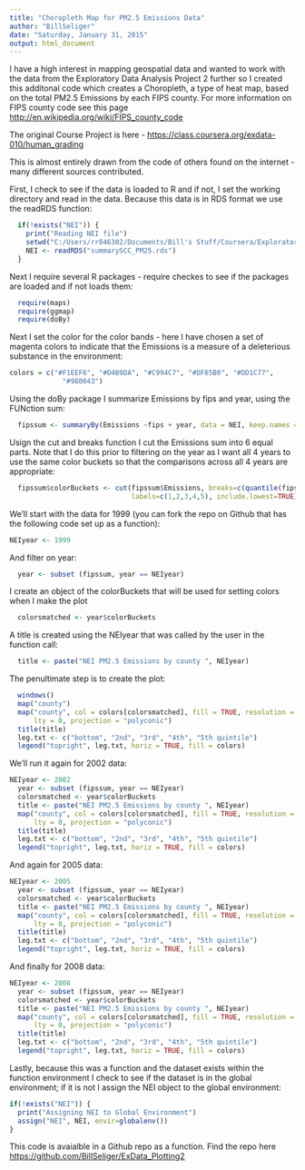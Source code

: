 ```yaml
---
title: "Choropleth Map for PM2.5 Emissions Data"
author: "BillSeliger"
date: "Saturday, January 31, 2015"
output: html_document
---
```

I have a high interest in mapping geospatial data and wanted to work with the data from the Exploratory Data Analysis Project 2 further so I created this additonal code which creates a Choropleth, a type of heat map, based on the total PM2.5 Emissions by each FIPS county.  For more information on FIPS county code see this page <http://en.wikipedia.org/wiki/FIPS_county_code>

The original Course Project is here - <https://class.coursera.org/exdata-010/human_grading>

This is almost entirely drawn from the code of others found on the internet - many different sources contributed.  

First, I check to see if the data is loaded to R and if not, I set the working directory and read in the data.  Because this data is in RDS format we use the readRDS function:

```r
  if(!exists("NEI")) {
    print("Reading NEI file")
    setwd("C:/Users/rr046302/Documents/Bill's Stuff/Coursera/Exploratory Data Analysis/Project 2")
    NEI <- readRDS("summarySCC_PM25.rds")
  }
```

Next I require several R packages - require checkes to see if the packages are loaded and if not loads them:

```r
  require(maps)
  require(ggmap)
  require(doBy)
```

Next I set the color for the color bands - here I have chosen a set of magenta colors to indicate that the Emissions is a measure of a deleterious substance in the environment:

```r
colors = c("#F1EEF6", "#D4B9DA", "#C994C7", "#DF65B0", "#DD1C77", 
             "#980043")
```

Using the doBy package I summarize Emissions by fips and year, using the FUNction sum:
```r
  fipssum <- summaryBy(Emissions ~fips + year, data = NEI, keep.names = TRUE, FUN = sum) 
```

Usign the cut and breaks function I cut the Emissions sum into 6 equal parts.  Note that I do this prior to filtering on the year as I want all 4 years to use the same color buckets so that the comparisons across all 4 years are appropriate:
```r
  fipssum$colorBuckets <- cut(fipssum$Emissions, breaks=c(quantile(fipssum$Emissions, probs = seq(0, 1, by = 0.2))),
                              labels=c(1,2,3,4,5), include.lowest=TRUE)
```

We'll start with the data for 1999 (you can fork the repo on Github that has the following code set up as a function):
```r
NEIyear <- 1999
```

And filter on year:
```r
  year <- subset (fipssum, year == NEIyear) 
```

I create an object of the colorBuckets that will be used for setting colors when I make the plot
```r
  colorsmatched <- year$colorBuckets 
```

A title is created using the NEIyear that was called by the user in the function call:
```r
  title <- paste("NEI PM2.5 Emissions by county ", NEIyear)  
```

The penultimate step is to create the plot:
```r
  windows()
  map("county")
  map("county", col = colors[colorsmatched], fill = TRUE, resolution = 0, 
      lty = 0, projection = "polyconic")
  title(title)
  leg.txt <- c("bottom", "2nd", "3rd", "4th", "5th quintile")
  legend("topright", leg.txt, horiz = TRUE, fill = colors)
```

We'll run it again for 2002 data:
```r
NEIyear <- 2002
  year <- subset (fipssum, year == NEIyear) 
  colorsmatched <- year$colorBuckets
  title <- paste("NEI PM2.5 Emissions by county ", NEIyear)  
  map("county", col = colors[colorsmatched], fill = TRUE, resolution = 0, 
      lty = 0, projection = "polyconic")
  title(title)
  leg.txt <- c("bottom", "2nd", "3rd", "4th", "5th quintile")
  legend("topright", leg.txt, horiz = TRUE, fill = colors)
```

And again for 2005 data:
```r
NEIyear <- 2005
  year <- subset (fipssum, year == NEIyear)
  colorsmatched <- year$colorBuckets
  title <- paste("NEI PM2.5 Emissions by county ", NEIyear)  
  map("county", col = colors[colorsmatched], fill = TRUE, resolution = 0, 
      lty = 0, projection = "polyconic")
  title(title)
  leg.txt <- c("bottom", "2nd", "3rd", "4th", "5th quintile")
  legend("topright", leg.txt, horiz = TRUE, fill = colors)
```

And finally for 2008 data:
```r
NEIyear <- 2008
  year <- subset (fipssum, year == NEIyear) 
  colorsmatched <- year$colorBuckets
  title <- paste("NEI PM2.5 Emissions by county ", NEIyear)  
  map("county", col = colors[colorsmatched], fill = TRUE, resolution = 0, 
      lty = 0, projection = "polyconic")
  title(title)
  leg.txt <- c("bottom", "2nd", "3rd", "4th", "5th quintile")
  legend("topright", leg.txt, horiz = TRUE, fill = colors)
```

Lastly, because this was a function and the dataset exists within the function environment I check to see if the dataset is in the global environment; if it is not I assign the NEI object to the global environment:
```r
if(!exists("NEI")) {
  print("Assigning NEI to Global Environment")
  assign("NEI", NEI, envir=globalenv())
}
```

This code is avaialble in a Github repo as a function.  Find the repo here <https://github.com/BillSeliger/ExData_Plotting2>